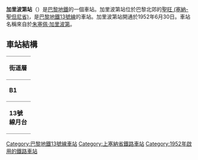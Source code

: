 {{Infobox station
| name                = 加里波第站
| symbol_location     = paris
| symbol              = m
| symbol2             = 
| type                = [[巴黎地鐵|巴黎地鐵]]車站
| image               = [[File:Garibaldi_-_octobre_2012_-_Quais.jpg|275px]]
| alt                 = 
| caption             = 
| other_name          = 
| address             = [[聖旺_(塞納-聖但尼省)|聖旺 (塞納-聖但尼省)]]
| borough             = [[法蘭西島|法蘭西島]]
| country             = 法國
| iso_region          = FR_scale:2000
| coordinates_display = title
| coordinates_format  = dms
| latd  = 48.90639| latm  = | lats  = | latNS  = 
| longd = 2.33194| longm = | longs = | longEW = 
| coordinates         = 
| owned               = [[RATP|RATP]]
| operator            = [[RATP|RATP]]
| line                = 
| disabled            = 
| zone                = 2
| opened              = {{Start-date|1952年6月30日}}
| closed              = <!-- {{End date|YYYY|MM|DD|df=y}} -->
| services            = 
| map_type            = France Paris
}}
'''加里波第站'''（{{lang-fr|Garibaldi}}）是[[巴黎地鐵|巴黎地鐵]]的一個車站。加里波第站位於巴黎北郊的[[聖旺_(塞納-聖但尼省)|聖旺 (塞納-聖但尼省)]]，是[[巴黎地鐵13號線|巴黎地鐵13號線]]的車站。加里波第站開通於1952年6月30日。車站名稱來自於[[朱塞佩·加里波第|朱塞佩·加里波第]]。
== 車站結構 ==
{| border=0 cellspacing=0 cellpadding=3
|style="border-bottom:solid 1px gray;border-top:solid 1px gray;" width=50 valign=top|'''街道層'''
|-
|style="border-bottom:solid 1px gray;border-top:solid 1px gray;" width=50 valign=top|'''B1'''
|style="border-top:solid 1px gray;border-bottom:solid 1px gray;" width=100 valign=top|夾層
|-
|style="border-bottom:solid 1px gray;" width=50 rowspan=10 valign=top|'''13號線月台'''
|style="border-top:solid 1px gray;border-right:solid 2px black;border-left:solid 2px black;border-bottom:solid 2px black;" colspan=2|<center><small>[[側式月台|側式月台]]，右側開門</small></center>
|-
|style="border-bottom:solid 1px gray;" width=100|北行
|style="border-bottom:solid 1px gray;" width=390|{{arrow|L}} [[File:Metro-M.svg|16x16px]][[File:Paris_transit_icons_-_Métro_13.svg|16x16px]] 往[[聖但尼大學站|聖但尼大學]]<small>（[[聖旺鎮站|聖旺鎮]]）</small>
|-
|南行
|{{arrow|R}}  [[File:Metro-M.svg|16x16px]][[File:Paris_transit_icons_-_Métro_13.svg|16x16px]]往[[沙蒂永-蒙魯日站|沙蒂永-蒙魯日]]<small>（[[聖旺門站|聖旺門]]）</small>
|-
|style="border-top:solid 2px black;border-right:solid 2px black;border-left:solid 2px black;border-bottom:solid 1px gray;" colspan=2|<center><small>[[側式月台|側式月台]]，右側開門</small></center>
|}
{{巴黎地鐵13號線}}
{{DEFAULTSORT:Garibaldi}}
[[Category:巴黎地鐵13號線車站|Category:巴黎地鐵13號線車站]]
[[Category:上塞納省鐵路車站|Category:上塞納省鐵路車站]]
[[Category:1952年啟用的鐵路車站|Category:1952年啟用的鐵路車站]]